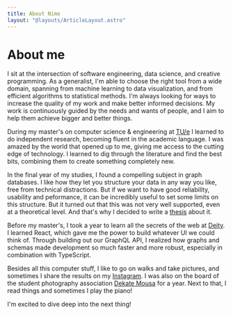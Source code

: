 ```yaml
---
title: About Nimo
layout: "@layouts/ArticleLayout.astro"
---
```



# About me

I sit at the intersection of software engineering, data science, and creative programming. As a generalist, I'm able to choose the right tool from a wide domain, spanning from machine learning to data visualization, and from efficient algorithms to statistical methods. I'm always looking for ways to increase the quality of my work and make better informed decisions. My work is continuously guided by the needs and wants of people, and I aim to help them achieve bigger and better things.

During my master's on computer science & engineering at [TU/e](https://tue.nl/) I learned to do independent research, becoming fluent in the academic language. I was amazed by the world that opened up to me, giving me access to the cutting edge of technology. I learned to dig through the literature and find the best bits, combining them to create something completely new.

In the final year of my studies, I found a compelling subject in graph databases. I like how they let you structure your data in any way you like, free from technical distractions. But if we want to have good reliability, usability and peformance, it can be incredibly useful to set some limits on this structure. But it turned out that this was not very well supported, even at a theoretical level. And that's why I decided to write a [thesis](https://github.com/nimobeeren/thesis/raw/main/docs/thesis.pdf) about it.

Before my master's, I took a year to learn all the secrets of the web at [Deity](https://deity.io/). I learned React, which gave me the power to build whatever UI we could think of. Through building out our GraphQL API, I realized how graphs and schemas made development so much faster and more robust, especially in combination with TypeScript.

Besides all this computer stuff, I like to go on walks and take pictures, and sometimes I share the results on my [Instagram](https://instagram.com/nimobeeren/). I was also on the board of the student photography association [Dekate Mousa](https://dekatemousa.nl/) for a year. Next to that, I read things and sometimes I play the piano!

I'm excited to dive deep into the next thing!
